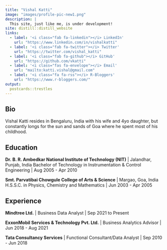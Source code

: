 ```yaml
---
title: "Vishal Katti"
image: "images/profile-pic-new1.png"
description: |
  This site, just like me, is under development!
site: distill::distill_website
links:
  - label: '<i class="fab fa-linkedin"></i> LinkedIn'
    url: "https://www.linkedin.com/in/vishalkatti"
  - label: '<i class="fab fa-twitter"></i> Twitter'
    url: "https://twitter.com/vishal_katti"
  - label: '<i class="fab fa-github"></i> GitHub'
    url: "https://github.com/vkatti"
  - label: '<i class="fas fa-envelope"></i> Email'
    url: "mailto:katti.vishal@gmail.com"
  - label: '<i class="fa fa-rss"></i> R-Bloggers'
    url: "https://www.r-bloggers.com/"
output:
  postcards::trestles
---
```

 
## Bio

Vishal Katti resides in Bengaluru, India with his wife and 4yo daughter, but constantly longs for the sun and sands of Goa where he spent most of his childhood.


## Education

**Dr. B. R. Ambedkar National Institute of Technology (NIT)** | Jalandhar, Punjab, India
Bachelor of Technology in Instrumentation & Control Engineering | Aug 2005 - Apr 2010

**Smt. Parvatibai Chowgule College of Arts & Science** | Margao, Goa, India
H.S.S.C. in Physics, Chemistry and Mathematics | Jun 2003 - Apr 2005



## Experience

**Mindtree Ltd.** | Business Data Analyst | Sep 2021 to Present

**ExxonMobil Services & Technology Pvt. Ltd.** | Business Analytics Advisor | Jun 2018 - Aug 2021

**Tata Consultancy Services** | Functional Consultant/Data Analyst | Sep 2010 - Jun 2018

